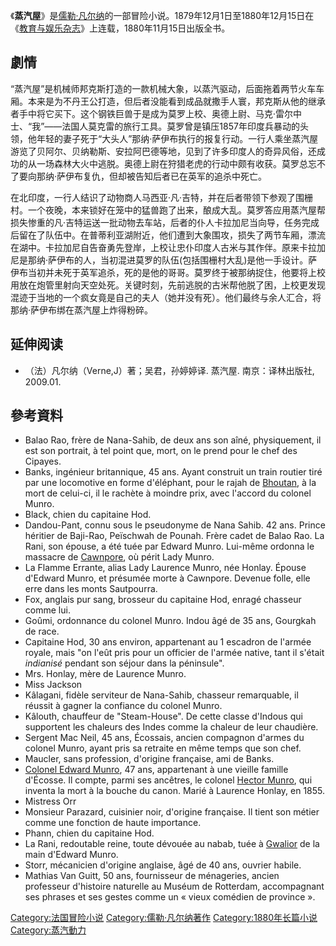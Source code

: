 {{No footnotes|time=2021-05-26T06:16:22+00:00}}
{{Infobox book | <!-- See Wikipedia:WikiProject_Novels or Wikipedia:WikiProject_Books -->
| name          = 蒸汽屋
| title_orig    = La Maison à vapeur
| translator    =
| image         = 'The Steam House' by Léon Benett 018.jpg
| caption =
| author        = [[儒勒·凡尔纳|儒勒·凡尔纳]]
| illustrator   = [[Léon_Benett|Léon Benett]]
| cover_artist  = 
| country       = 法国
| language      = 法语
| series        = [[Voyages_Extraordinaires|The Extraordinary Voyages]] #20
| genre         = [[探险小说|探险小说]] 
| publisher     = [[Pierre-Jules_Hetzel|Pierre-Jules Hetzel]]
| pub_date      = 1880
| media_type    = 精装
| pages         = 
| isbn          = N/A
| oclc          = 2653988
| preceded_by   = [[一个中国人在中国的遭遇|一个中国人在中国的遭遇]]
| followed_by   = [[亚马逊漂流记|亚马逊漂流记]]
}}
《'''蒸汽屋'''》是[[儒勒·凡尔纳|儒勒·凡尔纳]]的一部冒险小说。1879年12月1日至1880年12月15日在《[[教育与娱乐杂志|教育与娱乐杂志]]》上连载，1880年11月15日出版全书。

==劇情==
“蒸汽屋”是机械师邦克斯打造的一款机械大象，以蒸汽驱动，后面拖着两节火车车厢。本来是为不丹王公打造，但后者没能看到成品就撒手人寰，邦克斯从他的继承者手中将它买下。这个钢铁巨兽于是成为莫罗上校、奥德上尉、马克·雷尔中士、“我”——法国人莫克雷的旅行工具。莫罗曾是镇压1857年印度兵暴动的头领，他年轻的妻子死于“大头人”那纳·萨伊布执行的报复行动。一行人乘坐蒸汽屋游览了贝阿尔、贝纳勒斯、安拉阿巴德等地，见到了许多印度人的奇异风俗，还成功的从一场森林大火中逃脱。奥德上尉在狩猎老虎的行动中颇有收获。莫罗总忘不了要向那纳·萨伊布复仇，但却被告知后者已在英军的追杀中死亡。
 
在北印度，一行人结识了动物商人马西亚·凡·吉特，并在后者带领下参观了围栅村。一个夜晚，本来锁好在笼中的猛兽跑了出来，酿成大乱。莫罗答应用蒸汽屋帮损失惨重的凡·吉特运送一批动物去车站，后者的仆人卡拉加尼当向导，任务完成后留在了队伍中。在普蒂利亚湖附近，他们遭到大象围攻，损失了两节车厢，漂流在湖中。卡拉加尼自告奋勇先登岸，上校让忠仆印度人古米与其作伴。原来卡拉加尼是那纳·萨伊布的人，当初混进莫罗的队伍(包括围栅村大乱)是他一手设计。萨伊布当初并未死于英军追杀，死的是他的哥哥。莫罗终于被那纳捉住，他要将上校用放在炮管里射向天空处死。关键时刻，先前逃脱的古米帮他脱了困，上校更发现混迹于当地的一个疯女竟是自己的夫人（她并没有死）。他们最终与余人汇合，将那纳·萨伊布绑在蒸汽屋上炸得粉碎。</div>

==延伸阅读==
*（法）凡尔纳（Verne,J）著；吴君，孙婷婷译. 蒸汽屋. 南京：译林出版社, 2009.01.

==參考資料==
* Balao Rao, frère de Nana-Sahib, de deux ans son aîné, physiquement, il est son portrait, à tel point que, mort, on le prend pour le chef des Cipayes.
* Banks, ingénieur britannique, 45 ans. Ayant construit un train routier tiré par une locomotive en forme d'éléphant, pour le rajah de [[Bhoutan|Bhoutan]], à la mort de celui-ci, il le rachète à moindre prix, avec l'accord du colonel Munro.
* Black, chien du capitaine Hod.
* Dandou-Pant, connu sous le pseudonyme de Nana Sahib. 42 ans. Prince héritier de Baji-Rao, Peïschwah de Pounah. Frère cadet de Balao Rao. La Rani, son épouse, a été tuée par Edward Munro. Lui-même ordonna le massacre de [[Cawnpore|Cawnpore]], où périt Lady Munro.
* La Flamme Errante, alias Lady Laurence Munro, née Honlay. Épouse d'Edward Munro, et présumée morte à Cawnpore. Devenue folle, elle erre dans les monts Sautpourra.
* Fox, anglais pur sang, brosseur du capitaine Hod, enragé chasseur comme lui.
* Goûmi, ordonnance du colonel Munro. Indou âgé de 35 ans, Gourgkah de race. 
* Capitaine Hod, 30 ans environ, appartenant au 1{{er}} escadron de l'armée royale, mais "on l'eût pris pour un officier de l'armée native, tant il s'était ''indianisé'' pendant son séjour dans la péninsule".
* Mrs. Honlay, mère de Laurence Munro.
* Miss Jackson 
* Kâlagani, fidèle serviteur de Nana-Sahib, chasseur remarquable, il réussit à gagner la confiance du colonel Munro. 
* Kâlouth, chauffeur de "Steam-House". De cette classe d'Indous qui supportent les chaleurs des Indes comme la chaleur de leur chaudière. 
* Sergent Mac Neil, 45 ans, Écossais, ancien compagnon d'armes du colonel Munro, ayant pris sa retraite en même temps que son chef. 
* Maucler, sans profession, d'origine française, ami de Banks.
* [[Colonel_Edward_Munro|Colonel Edward Munro]], 47 ans, appartenant à une vieille famille d'Écosse. Il compte, parmi ses ancêtres, le colonel [[Hector_Munro|Hector Munro]], qui inventa la mort à la bouche du canon. Marié à Laurence Honlay, en 1855.
* Mistress Orr 
* Monsieur Parazard, cuisinier noir, d'origine française. Il tient son métier comme une fonction de haute importance.
* Phann, chien du capitaine Hod.
* La Rani, redoutable reine, toute dévouée au nabab, tuée à [[Gwalior|Gwalior]] de la main d'Edward Munro.
* Storr, mécanicien d'origine anglaise, âgé de 40 ans, ouvrier habile.
* Mathias Van Guitt, 50 ans, fournisseur de ménageries, ancien professeur d'histoire naturelle au Muséum de Rotterdam, accompagnant ses phrases et ses gestes comme un « vieux comédien de province ».

{{凡尔纳}}

[[Category:法国冒险小说|Category:法国冒险小说]]
[[Category:儒勒·凡尔纳著作|Category:儒勒·凡尔纳著作]]
[[Category:1880年长篇小说|Category:1880年长篇小说]]
[[Category:蒸汽動力|Category:蒸汽動力]]